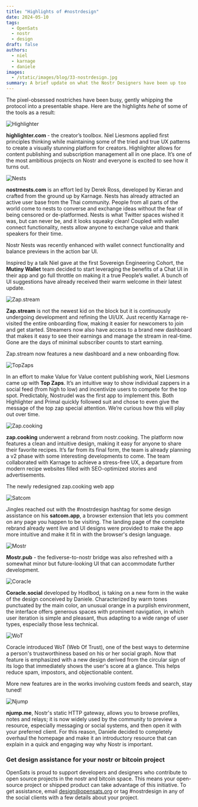 ```yaml
---
title: "Highlights of #nostrdesign"
date: 2024-05-10
tags:
  - OpenSats
  - nostr
  - design
draft: false
authors:
  - niel
  - karnage
  - daniele
images:
  - /static/images/blog/33-nostrdesign.jpg
summary: A brief update on what the Nostr Designers have been up too
---
```


The pixel-obsessed nostriches have been busy, gently whipping the protocol into a presentable shape. Here are the highlights *hehe* of some of the tools as a result:

![Highlighter](/static/images/blog/highlighter.png)

**highlighter.com** - the creator’s toolbox. Niel Liesmons applied first principles thinking while maintaining some of the tried and true UX patterns to create a visually stunning platform for creators. Highlighter allows for content publishing and subscription management all in one place. It’s one of the most ambitious projects on Nostr and everyone is excited to see how it turns out. 

![Nests](/static/images/blog/nests.png)

**nostrnests.com** is an effort led by Derek Ross, developed by Kieran and crafted from the ground up by Karnage. Nests has already attracted an active user base from the Thai community. People from all parts of the world come to nests to converse and exchange ideas without the fear of being censored or de-platformed. Nests is what Twitter spaces wished it was, but can never be, and it looks squeaky clean! Coupled with wallet connect functionality, nests allow anyone to exchange value and thank speakers for their time.

Nostr Nests was recently enhanced with wallet connect functionality and balance previews in the action bar UI.

Inspired by a talk Niel gave at the first Sovereign Engineering Cohort, the **Mutiny Wallet** team decided to start leveraging the benefits of a Chat UI in their app and go full throttle on making it a true People’s wallet. A bunch of UI suggestions have already received their warm welcome in their latest update. 

![Zap.stream](/static/images/blog/zapstream.png)

**Zap.stream** is not the newest kid on the block but it is continuously undergoing development and refining the UI/UX. Just recently Karnage re-visited the entire onboarding flow, making it easier for newcomers to join and get started. Streamers now also have access to a brand new dashboard that makes it easy to see their earnings and manage the stream in real-time. Gone are the days of minimal subscriber counts to start earning.


Zap.stream now features a new dashboard and a new onboarding flow.

![TopZaps](/static/images/blog/topzaps.png)

In an effort to make Value for Value content publishing work, Niel Liesmons came up with **Top Zaps**. It’s an intuitive way to show individual zappers in a social feed (from high to low) and incentivize users to compete for the top spot. Predictably, Nostrudel was the first app to implement this. Both Highlighter and Primal quickly followed suit and chose to even give the message of the top zap special attention. We’re curious how this will play out over time.

![Zap.cooking](/static/images/blog/zapcooking.png)

**zap.cooking** underwent a rebrand from nostr.cooking. The platform now features a clean and intuitive design, making it easy for anyone to share their favorite recipes. It’s far from its final form, the team is already planning a v2 phase with some interesting developments to come. The team collaborated with Karnage to achieve a stress-free UX, a departure from modern recipe websites filled with SEO-optimized stories and advertisements. 

The newly redesigned zap.cooking web app

![Satcom](/static/images/blog/satcom.png)

Jingles reached out with the #nostrdesign hashtag for some design assistance on his **satcom.app**, a browser extension that lets you comment on any page you happen to be visiting. The landing page of the complete rebrand already went live and UI designs were provided to make the app more intuitive and make it fit in with the browser's design language. 

![Mostr](/static/images/blog/mostr.png)

**Mostr.pub** - the fediverse-to-nostr bridge was also refreshed with a somewhat minor but future-looking UI that can accommodate further development. 

![Coracle](/static/images/blog/coracle-New.png)

**Coracle.social** developed by Hodlbod, is taking on a new form in the wake of the design conceived by Daniele. Characterized by warm tones punctuated by the main color, an unusual orange in a purplish environment, the interface offers generous spaces with prominent navigation, in which user iteration is simple and pleasant, thus adapting to a wide range of user types, especially those less technical.

![WoT](/static/images/blog/coracle-WoT.png)

Coracle introduced WoT (Web Of Trust), one of the best ways to determine a person's trustworthiness based on his or her social graph. Now that feature is emphasized with a new design derived from the circular sign of its logo that immediately shows the user's score at a glance. This helps reduce spam, impostors, and objectionable content.

More new features are in the works involving custom feeds and search, stay tuned!

![Njump](/static/images/blog/njump-update.png)

**njump.me**, Nostr's static HTTP gateway, allows you to browse profiles, notes and relays; it is now widely used by the community to preview a resource, especially messaging or social systems, and then open it with your preferred client. For this reason, Daniele decided to completely overhaul the homepage and make it an introductory resource that can explain in a quick and engaging way why Nostr is important.

### Get design assistance for your nostr or bitcoin project

OpenSats is proud to support developers and designers who contribute to open source projects in the nostr and bitcoin space. This means your open-source project or shipped product can take advantage of this initiative. To get assistance, email design@opensats.org or tag #nostrdesign in any of the social clients with a few details about your project.